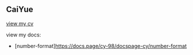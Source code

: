 ## CaiYue

[view my cv](https://cy-98.github.io/markdown-cv/)

view my docs:
- [number-format]https://docs.page/cy-98/docspage-cy/number-format
